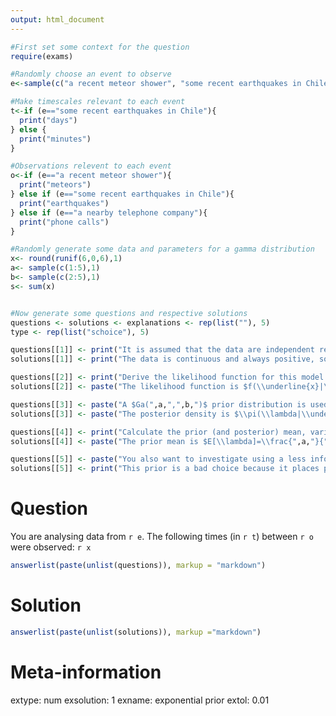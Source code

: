 ---
output: html_document
---

```{r data generation, echo = FALSE, results = "hide"}
#First set some context for the question
require(exams)

#Randomly choose an event to observe
e<-sample(c("a recent meteor shower", "some recent earthquakes in Chile", "a nearby telephone company"),1)

#Make timescales relevant to each event 
t<-if (e=="some recent earthquakes in Chile"){
  print("days")
} else {
  print("minutes")
}

#Observations relevent to each event
o<-if (e=="a recent meteor shower"){
  print("meteors")
} else if (e=="some recent earthquakes in Chile"){
  print("earthquakes")
} else if (e=="a nearby telephone company"){
  print("phone calls")
}

#Randomly generate some data and parameters for a gamma distribution
x<- round(runif(6,0,6),1)
a<- sample(c(1:5),1)
b<- sample(c(2:5),1)
s<- sum(x)


#Now generate some questions and respective solutions
questions <- solutions <- explanations <- rep(list(""), 5)
type <- rep(list("schoice"), 5)

questions[[1]] <- print("It is assumed that the data are independent realisations of a random variable $X\\sim Exp(\\lambda)$. Explain why $Exp(\\lambda)$ is a reasonable distribution to use.")
solutions[[1]] <- print("The data is continuous and always positive, so we need to choose a distribution which reflects these properties. The exponential distribution satisfies this.")

questions[[2]] <- print("Derive the likelihood function for this model.")
solutions[[2]] <- paste("The likelihood function is $f(\\underline{x}|\\lambda)$=$\\overset{6}{\\underset{i=1}{\\prod}}\\lambda$$e^{-\\lambda x_i}=\\lambda^{6}e^{\\underset{i=1}{\\overset{6}{\\sum}}x_{i}\\lambda}=\\lambda^{6}e^{",-s,"\\lambda}$, for $\\lambda > 0$.")

questions[[3]] <- paste("A $Ga(",a,",",b,")$ prior distribution is used. Derive the posterior distribution.")
solutions[[3]] <- paste("The posterior density is $\\pi(\\lambda|\\underline{x})\\propto\\pi(\\lambda)f(\\underline{x}|\\lambda)\\propto\\lambda^{",a-1,"}e^{",-b,"\\lambda}\\lambda^{6}e^{",-s,"\\lambda}=\\lambda^{",a-1+6,"}e^{",-b-s,"\\lambda}$. This is a $Ga(",a+6,",",b+s,")$ distribution.")

questions[[4]] <- print("Calculate the prior (and posterior) mean, variance and mode.")
solutions[[4]] <- paste("The prior mean is $E[\\lambda]=\\frac{",a,"}{",b,"}=$",round(a/b,2),", the prior variance is $Var(\\lambda)=\\frac{",a,"}{",b,"^2}=$",round(a/b^2,2),", and the prior mode is $\\frac{",1,"}{",b,"}(",a,"-1)=$",round(1/b*(a-1),2),". The posterior mean is $E[\\lambda]=\\frac{",a+6,"}{",b+s,"}=$",round((a+6)/(b+s),2),", the posterior variance is $Var(\\lambda)=\\frac{",a+6,"}{",(b+s),"^2}=$",round((a+6)/(b+s)^2,2)," and posterior mode is $\\frac{1}{",b+s,"}(",a+6,"-1)=$",round(1/(b+s)*(a+5),2))

questions[[5]] <- paste("You also want to investigate using a less informative prior. A colleague suggests a $N(",a,",",b,")$ distribution. Explain why your colleague has made a bad choice.")
solutions[[5]] <- print("This prior is a bad choice because it places positive density on negative values of $\\lambda$.")
```

Question
========
You are analysing data from `r e`. The following times (in `r t`) between `r o` were observed: `r x`

```{r questionlist, echo = FALSE, results = "asis"}
answerlist(paste(unlist(questions)), markup = "markdown")
```

Solution
========
```{r solutionlist, echo = FALSE, results = "asis"}
answerlist(paste(unlist(solutions)), markup ="markdown")
```

Meta-information
================
extype: num
exsolution: 1
exname: exponential prior
extol: 0.01
